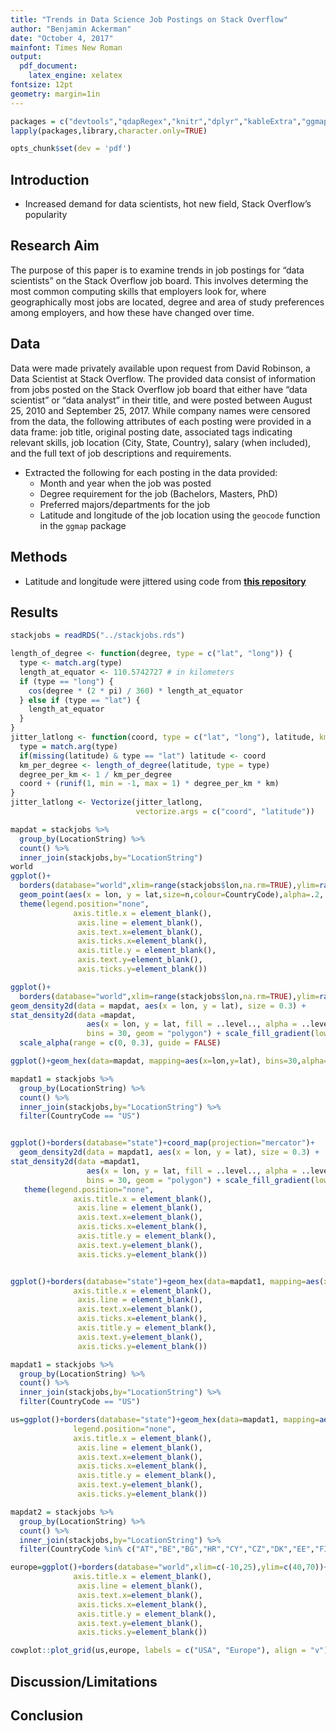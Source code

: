 ```yaml
---
title: "Trends in Data Science Job Postings on Stack Overflow"
author: "Benjamin Ackerman"
date: "October 4, 2017"
mainfont: Times New Roman
output: 
  pdf_document:
    latex_engine: xelatex
fontsize: 12pt
geometry: margin=1in
---
```


```r
packages = c("devtools","qdapRegex","knitr","dplyr","kableExtra","ggmap","leaflet","stringr","tidyr","tm","SnowballC","wordcloud","RColorBrewer","rebus","maps","grid","cowplot","RgoogleMaps","ggplot2")
lapply(packages,library,character.only=TRUE)
```

```r
opts_chunk$set(dev = 'pdf')
```
## Introduction
- Increased demand for data scientists, hot new field, Stack Overflow's popularity

## Research Aim
The purpose of this paper is to examine trends in job postings for "data scientists" on the Stack Overflow job board.  This involves determing the most common computing skills that employers look for, where geographically most jobs are located, degree and area of study preferences among employers, and how these have changed over time.

## Data
Data were made privately available upon request from David Robinson, a Data Scientist at Stack Overflow.  The provided data consist of information from jobs posted on the Stack Overflow job board that either have "data scientist" or "data analyst" in their title, and were posted between August 25, 2010 and September 25, 2017.  While company names were censored from the data, the following attributes of each posting were provided in a data frame: job title, original posting date, associated tags indicating relevant skills, job location (City, State, Country), salary (when included), and the full text of job descriptions and requirements.

- Extracted the following for each posting in the data provided:
    + Month and year when the job was posted
    + Degree requirement for the job (Bachelors, Masters, PhD)
    + Preferred majors/departments for the job
    + Latitude and longitude of the job location using the `geocode` function in the `ggmap` package
    
## Methods
- Latitude and longitude were jittered using code from [**this repository**](https://github.com/lmullen/mullenMisc/blob/master/R/jitter-latlong.R)

## Results
```r
stackjobs = readRDS("../stackjobs.rds")
```

```r
length_of_degree <- function(degree, type = c("lat", "long")) {
  type <- match.arg(type)
  length_at_equator <- 110.5742727 # in kilometers
  if (type == "long") {
    cos(degree * (2 * pi) / 360) * length_at_equator
  } else if (type == "lat") {
    length_at_equator
  }
}
jitter_latlong <- function(coord, type = c("lat", "long"), latitude, km = 1) {
  type = match.arg(type)
  if(missing(latitude) & type == "lat") latitude <- coord
  km_per_degree <- length_of_degree(latitude, type = type)
  degree_per_km <- 1 / km_per_degree
  coord + (runif(1, min = -1, max = 1) * degree_per_km * km)
}
jitter_latlong <- Vectorize(jitter_latlong,
                            vectorize.args = c("coord", "latitude"))
```


```r
mapdat = stackjobs %>% 
  group_by(LocationString) %>% 
  count() %>% 
  inner_join(stackjobs,by="LocationString")
world
ggplot()+
  borders(database="world",xlim=range(stackjobs$lon,na.rm=TRUE),ylim=range(stackjobs$lat,na.rm=TRUE))+coord_map(projection="mercator")+
  geom_point(aes(x = lon, y = lat,size=n,colour=CountryCode),alpha=.2, data = mapdat)+
  theme(legend.position="none",
              axis.title.x = element_blank(),
               axis.line = element_blank(),
               axis.text.x=element_blank(),
               axis.ticks.x=element_blank(),
               axis.title.y = element_blank(),
               axis.text.y=element_blank(),
               axis.ticks.y=element_blank())

ggplot()+
  borders(database="world",xlim=range(stackjobs$lon,na.rm=TRUE),ylim=range(stackjobs$lat,na.rm=TRUE))+coord_map(projection="mercator")+
geom_density2d(data = mapdat, aes(x = lon, y = lat), size = 0.3) +
stat_density2d(data =mapdat,
                 aes(x = lon, y = lat, fill = ..level.., alpha = ..level..), size = 0.01,
                 bins = 30, geom = "polygon") + scale_fill_gradient(low = "green", high = "red") +
  scale_alpha(range = c(0, 0.3), guide = FALSE)

ggplot()+geom_hex(data=mapdat, mapping=aes(x=lon,y=lat), bins=30,alpha=.5)+borders(database="world",xlim=range(stackjobs$lon,na.rm=TRUE),ylim=range(stackjobs$lat,na.rm=TRUE))

mapdat1 = stackjobs %>% 
  group_by(LocationString) %>% 
  count() %>% 
  inner_join(stackjobs,by="LocationString") %>% 
  filter(CountryCode == "US")


ggplot()+borders(database="state")+coord_map(projection="mercator")+
  geom_density2d(data = mapdat1, aes(x = lon, y = lat), size = 0.3) +
stat_density2d(data =mapdat1,
                 aes(x = lon, y = lat, fill = ..level.., alpha = ..level..), size = 0.01,
                 bins = 30, geom = "polygon") + scale_fill_gradient(low = "green", high = "red") +
   theme(legend.position="none",
              axis.title.x = element_blank(),
               axis.line = element_blank(),
               axis.text.x=element_blank(),
               axis.ticks.x=element_blank(),
               axis.title.y = element_blank(),
               axis.text.y=element_blank(),
               axis.ticks.y=element_blank())


ggplot()+borders(database="state")+geom_hex(data=mapdat1, mapping=aes(x=lon,y=lat), bins=15,alpha=.5)+theme(
              axis.title.x = element_blank(),
               axis.line = element_blank(),
               axis.text.x=element_blank(),
               axis.ticks.x=element_blank(),
               axis.title.y = element_blank(),
               axis.text.y=element_blank(),
               axis.ticks.y=element_blank())
```

```r
mapdat1 = stackjobs %>% 
  group_by(LocationString) %>% 
  count() %>% 
  inner_join(stackjobs,by="LocationString") %>% 
  filter(CountryCode == "US")

us=ggplot()+borders(database="state")+geom_hex(data=mapdat1, mapping=aes(x=lon,y=lat), bins=12,alpha=.8)+scale_fill_gradient(low = "yellow", high = "red")+theme(
              legend.position="none",
              axis.title.x = element_blank(),
               axis.line = element_blank(),
               axis.text.x=element_blank(),
               axis.ticks.x=element_blank(),
               axis.title.y = element_blank(),
               axis.text.y=element_blank(),
               axis.ticks.y=element_blank())

mapdat2 = stackjobs %>% 
  group_by(LocationString) %>% 
  count() %>% 
  inner_join(stackjobs,by="LocationString") %>%
  filter(CountryCode %in% c("AT","BE","BG","HR","CY","CZ","DK","EE","FI","FR","DE","GR","HU","IE","IT","LV","LT","LU","MT","NL","PL","PT","RO","SK","SI","ES","SE","GB"))

europe=ggplot()+borders(database="world",xlim=c(-10,25),ylim=c(40,70))+geom_hex(data=mapdat2, mapping=aes(x=lon,y=lat), bins=12,alpha=.8)+scale_fill_gradient(low = "yellow", high = "red")+theme(
              axis.title.x = element_blank(),
               axis.line = element_blank(),
               axis.text.x=element_blank(),
               axis.ticks.x=element_blank(),
               axis.title.y = element_blank(),
               axis.text.y=element_blank(),
               axis.ticks.y=element_blank())

cowplot::plot_grid(us,europe, labels = c("USA", "Europe"), align = "v")
```


## Discussion/Limitations

## Conclusion